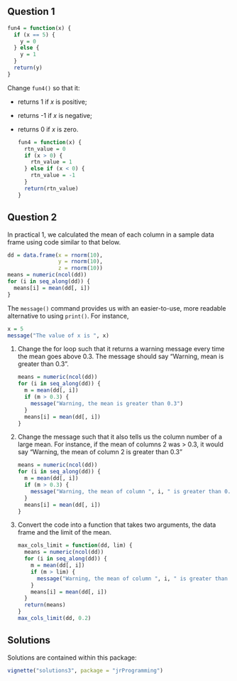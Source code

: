 ## Question 1

```r
fun4 = function(x) {
  if (x == 5) {
    y = 0
  } else {
    y = 1
  }
  return(y)
}
``` 

Change `fun4()` so that it:

  * returns 1 if $x$ is positive;
  * returns -1 if $x$ is negative;
  * returns 0 if $x$ is zero.

    ```r
    fun4 = function(x) {
      rtn_value = 0
      if (x > 0) {
        rtn_value = 1
      } else if (x < 0) {
        rtn_value = -1
      }
      return(rtn_value)
    }
    ```   

## Question 2

In practical 1, we calculated the mean of each column in a sample data frame using code similar to that below.
```r
dd = data.frame(x = rnorm(10),
                y = rnorm(10),
                z = rnorm(10))
means = numeric(ncol(dd))
for (i in seq_along(dd)) {
  means[i] = mean(dd[, i])
}
```

The `message()` command provides us with an easier-to-use, more readable alternative to using `print()`. For instance, 

```r
x = 5
message("The value of x is ", x)
```

1. Change the for loop such that it returns a warning message every time the mean goes above 0.3. The message should say "Warning, mean is greater than 0.3".

    ```r
    means = numeric(ncol(dd))
    for (i in seq_along(dd)) {
      m = mean(dd[, i])
      if (m > 0.3) {
        message("Warning, the mean is greater than 0.3")
      }
      means[i] = mean(dd[, i])
    }
    ```

2. Change the message such that it also tells us the column number of a large mean. For instance, if the mean of columns 2 was > 0.3, it would say "Warning, the mean of column 2 is greater than 0.3"

    ```r
    means = numeric(ncol(dd))
    for (i in seq_along(dd)) {
      m = mean(dd[, i])
      if (m > 0.3) {
        message("Warning, the mean of column ", i, " is greater than 0.3")
      }
      means[i] = mean(dd[, i])
    }
    ```

3. Convert the code into a function that takes two arguments, the data frame and the limit of the mean. 

    ```r
    max_cols_limit = function(dd, lim) {
      means = numeric(ncol(dd))
      for (i in seq_along(dd)) {
        m = mean(dd[, i])
        if (m > lim) {
          message("Warning, the mean of column ", i, " is greater than ", lim)
        }
        means[i] = mean(dd[, i])
      }
      return(means)
    }
    max_cols_limit(dd, 0.2)
    ```
    
## Solutions

Solutions are contained within this package:
```r
vignette("solutions3", package = "jrProgramming")
```
